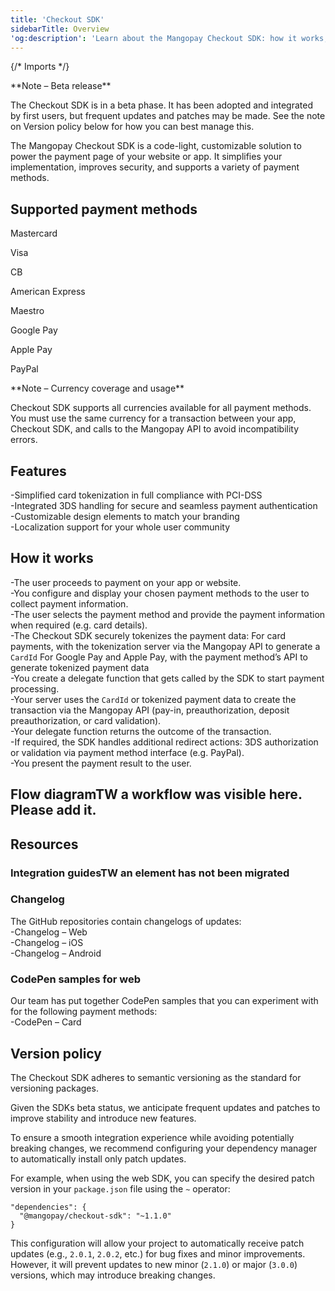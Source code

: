 ```yaml
---
title: 'Checkout SDK'
sidebarTitle: Overview
'og:description': 'Learn about the Mangopay Checkout SDK: how it works, supported payment methods, features and versions.'  
---
```

  
{/* Imports */}  

<Note>  
**Note – Beta release** 
  
The Checkout SDK is in a beta phase. It has been adopted and integrated by first users, but frequent updates and patches may be made. See the note on Version policy below for how you can best manage this.  
</Note>  

The Mangopay Checkout SDK is a code-light, customizable solution to power the payment page of your website or app. It simplifies your implementation, improves security, and supports a variety of payment methods.   

## Supported payment methods  

Mastercard  

Visa  

CB  

American Express  

Maestro  

Google Pay  

Apple Pay  

PayPal  

<Note>  
**Note – Currency coverage and usage** 
  
Checkout SDK supports all currencies available for all payment methods.  
You must use the same currency for a transaction between your app, Checkout SDK, and calls to the Mangopay API to avoid incompatibility errors.  
</Note>  

## Features  
-Simplified card tokenization in full compliance with PCI-DSS  
-Integrated 3DS handling for secure and seamless payment authentication  
-Customizable design elements to match your branding  
-Localization support for your whole user community  

## How it works  
-The user proceeds to payment on your app or website.  
-You configure and display your chosen payment methods to the user to collect payment information.  
-The user selects the payment method and provide the payment information when required (e.g. card details).  
-The Checkout SDK securely tokenizes the payment data:
For card payments, with the tokenization server via the Mangopay API to generate a `CardId`
For Google Pay and Apple Pay, with the payment method’s API to generate tokenized payment data  
-You create a delegate function that gets called by the SDK to start payment processing.  
-Your server uses the `CardId` or tokenized payment data to create the transaction via the Mangopay API (pay-in, preauthorization, deposit preauthorization, or card validation).  
-Your delegate function returns the outcome of the transaction.  
-If required, the SDK handles additional redirect actions: 3DS authorization or validation via payment method interface (e.g. PayPal).  
-You present the payment result to the user.  

## Flow diagramTW a workflow was visible here. Please add it.  

## Resources  

### Integration guidesTW an element has not been migrated  

### Changelog  

The GitHub repositories contain changelogs of updates:  
-Changelog – Web  
-Changelog – iOS  
-Changelog – Android  

### CodePen samples for web  

Our team has put together CodePen samples that you can experiment with for the following payment methods:  
-CodePen – Card  

## Version policy  

The Checkout SDK adheres to semantic versioning as the standard for versioning packages.  

Given the SDKs beta status, we anticipate frequent updates and patches to improve stability and introduce new features.  

To ensure a smooth integration experience while avoiding potentially breaking changes, we recommend configuring your dependency manager to automatically install only patch updates.  

For example, when using the web SDK, you can specify the desired patch version in your `package.json` file using the `~` operator:  
```shell Specify patch version
"dependencies": {
  "@mangopay/checkout-sdk": "~1.1.0"
}
```  

This configuration will allow your project to automatically receive patch updates (e.g., `2.0.1`, `2.0.2`, etc.) for bug fixes and minor improvements. However, it will prevent updates to new minor (`2.1.0`) or major (`3.0.0`) versions, which may introduce breaking changes.